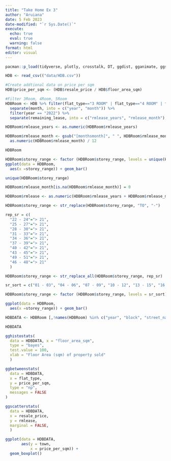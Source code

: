```yaml
---
title: "Take Home Ex 3"
author: "Aruiana"
date: 5 Feb 2023
date-modified: "`r Sys.Date()`"
execute: 
  echo: true
  eval: true
  warning: false
format: html
editor: visual
---
```


```r
pacman::p_load(tidyverse, plotly, crosstalk, DT, ggdist, gganimate, ggstatsplot)

HDB <- read_csv(("data/HDB.csv"))

#Create addtional data on price per sqm
HDB$price_per_sqm <- (HDB$resale_price / HDB$floor_area_sqm)


```

```r
#Filter 3Room, 4Room, 5Room
HDBRoom <- HDB %>% filter(flat_type=="3 ROOM" | flat_type=="4 ROOM" | flat_type=="5 ROOM") %>%
  separate(month, into = c("year", "month")) %>% 
  filter(year == "2022") %>%
  separate(remaining_lease, into = c("rmlease_years", "rmlease_month"), sep = "years") 

HDBRoom$rmlease_years <- as.numeric(HDBRoom$rmlease_years)

HDBRoom$rmlease_month <- gsub("[monthsmonth]", " ", HDBRoom$rmlease_month) %>%
  as.numeric(HDBRoom$rmlease_month) / 12 

HDBRoom

```

```r
HDBRoom$storey_range <- factor (HDBRoom$storey_range, levels = unique(HDBRoom$storey_range))
ggplot(data = HDBRoom,
  aes(x =storey_range)) + geom_bar()

```

```r
unique(HDBRoom$storey_range)
```

```r

HDBRoom$rmlease_month[is.na(HDBRoom$rmlease_month)] = 0

HDBRoom$rmlease <- as.numeric(HDBRoom$rmlease_years + HDBRoom$rmlease_month)

HDBRoom$storey_range <- str_replace(HDBRoom$storey_range, "TO", "-")

rep_sr = c(
  "22 - 24"="> 21", 
  "25 - 27"="> 21", 
  "28 - 30"="> 21",
  "31 - 33"="> 21",
  "34 - 36"="> 21", 
  "37 - 39"="> 21", 
  "40 - 42"="> 21", 
  "43 - 45"="> 21", 
  "49 - 51"="> 21", 
  "46 - 48"="> 21"
  )

HDBRoom$storey_range <- str_replace_all(HDBRoom$storey_range, rep_sr)

sr_sort = c("01 - 03", "04 - 06", "07 - 09", "10 - 12", "13 - 15", "16 - 18", "19 - 21", "> 21")

HDBRoom$storey_range <- factor (HDBRoom$storey_range, levels = sr_sort)

ggplot(data = HDBRoom,
  aes(x =storey_range)) + geom_bar()
```

```r
HDBDATA <- HDBRoom [,!names(HDBRoom) %in% c("year", "block", "street_name", "rmlease_years", "rmlease_month", "flat_model")]

HDBDATA
```

```r
gghistostats(
  data = HDBDATA, x = "floor_area_sqm",
  type = "bayes",
  test.value = 100,
  xlab = "Floor Area (sqm) of property sold"
  )
```

```r
ggbetweenstats(
  data = HDBDATA,
  x = flat_type, 
  y = price_per_sqm,
  type = "np",
  messages = FALSE
)
```

```r
ggscatterstats(
  data = HDBDATA,
  x = resale_price,
  y = rmlease,
  marginal = FALSE,
  )
```

```r

ggplot(data = HDBDATA,
       aes(y = town,
           x = price_per_sqm)) + 
  geom_boxplot()
```
